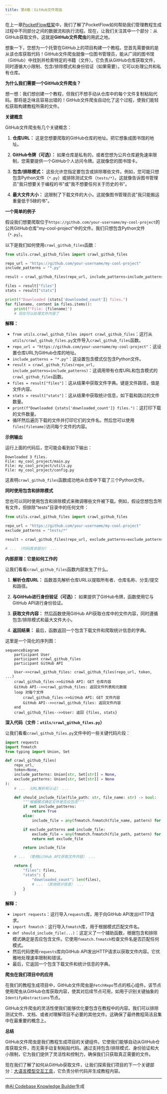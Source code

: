 ```yaml
---
title: 第4章：GitHub文件爬虫
---
```



在上一章[PocketFlow框架](03_pocket_flow.mdx)中，我们了解了PocketFlow如何帮助我们管理教程生成过程中不同部分之间的数据流和执行流程。现在，让我们关注其中一个部分：从GitHub获取文件。这就是**GitHub文件爬虫**的用武之地。

想象一下，您想为一个托管在GitHub上的项目构建一个教程。您首先需要做的是从该仓库获取代码！GitHub文件爬虫就像一位图书管理员，能从广阔的图书馆（GitHub）中找到并检索特定的书籍（文件）。它负责从GitHub仓库获取文件，同时遵循大小限制、包含/排除模式和身份验证（如果需要）。它可以处理公共和私有仓库。

**为什么我们需要一个GitHub文件爬虫？**

想一想：我们想创建一个教程，但我们不想手动从仓库中的每个文件复制粘贴代码。那将是乏味且容易出错的！GitHub文件爬虫自动化了这个过程，使我们能轻松获取构建教程所需的文件。

**关键概念**

GitHub文件爬虫有几个关键概念：

1. **仓库URL：** 这是您想要爬取的GitHub仓库的地址。把它想象成图书馆的地址。

2. **GitHub令牌（可选）：** 如果仓库是私有的，或者您想为公共仓库避免速率限制，您需要提供一个GitHub个人访问令牌。这就像您的图书馆卡。

3. **包含/排除模式：** 这些允许您指定要包含或排除哪些文件。例如，您可能只想包含Python文件（`*.py`）或排除测试文件（`tests/*`）。这就像告诉图书管理员"我只想要关于编程的书"或"我不想要任何关于历史的书"。

4. **最大文件大小：** 这限制了下载文件的大小。这就像图书管理员说"我只能搬运重量低于5磅的书"。

**一个简单的例子**

假设我们想要爬取位于`https://github.com/your-username/my-cool-project`的公共GitHub仓库"my-cool-project"中的文件。我们只想包含Python文件（`*.py`）。

以下是我们如何使用`crawl_github_files`函数：

```python
from utils.crawl_github_files import crawl_github_files

repo_url = "https://github.com/your-username/my-cool-project"
include_patterns = "*.py"

result = crawl_github_files(repo_url, include_patterns=include_patterns)

files = result["files"]
stats = result["stats"]

print(f"Downloaded {stats['downloaded_count']} files.")
for filename, content in files.items():
    print(f"File: {filename}")
    # 现在可以处理文件内容了
```

**解释：**

* `from utils.crawl_github_files import crawl_github_files`：这行从`utils/crawl_github_files.py`文件导入`crawl_github_files`函数。
* `repo_url = "https://github.com/your-username/my-cool-project"`：这设置仓库URL为GitHub仓库的地址。
* `include_patterns = "*.py"`：这设置包含模式仅包含Python文件。
* `result = crawl_github_files(repo_url, include_patterns=include_patterns)`：这调用带有仓库URL和包含模式的`crawl_github_files`函数。
* `files = result["files"]`：这从结果中获取文件字典。键是文件路径，值是文件内容。
* `stats = result["stats"]`：这从结果中获取统计信息，如下载和跳过的文件数量。
* `print(f"Downloaded {stats['downloaded_count']} files.")`：这打印下载的文件数量。
* 循环然后遍历下载的文件并打印它们的文件名。然后您可以使用`files[filename]`访问每个文件的内容。

**示例输出**

运行上面的代码后，您可能会看到如下输出：

```
Downloaded 3 files.
File: my_cool_project/main.py
File: my_cool_project/utils.py
File: my_cool_project/config.py
```

这表明`crawl_github_files`函数成功地从仓库中下载了三个Python文件。

**同时使用包含和排除模式**

您也可以同时使用包含和排除模式来微调哪些文件被下载。例如，假设您想包含所有文件，但排除"tests"目录中的任何文件：

```python
from utils.crawl_github_files import crawl_github_files

repo_url = "https://github.com/your-username/my-cool-project"
exclude_patterns = "tests/*"

result = crawl_github_files(repo_url, exclude_patterns=exclude_patterns)

# ... （代码其余部分） ...
```

**内部原理：它是如何工作的**

让我们看看`crawl_github_files`函数内部发生了什么。

1. **解析仓库URL：** 函数首先解析仓库URL以提取所有者、仓库名称、分支/提交和路径。

2. **与GitHub进行身份验证（可选）：** 如果提供了GitHub令牌，函数使用它与GitHub API进行身份验证。

3. **获取文件内容：** 然后函数使用GitHub API获取仓库中的文件内容，同时遵循包含/排除模式和最大文件大小。

4. **返回结果：** 最后，函数返回一个包含下载文件和爬取统计信息的字典。

这里是一个简化的序列图：

```mermaid
sequenceDiagram
    participant User
    participant crawl_github_files
    participant GitHub API

    User->>crawl_github_files: crawl_github_files(repo_url, token, ...)
    crawl_github_files->>GitHub API: GET 仓库内容
    GitHub API-->>crawl_github_files: 返回文件列表和元数据
    loop 对每个文件
        crawl_github_files->>GitHub API: GET 文件内容
        GitHub API-->>crawl_github_files: 返回文件内容
    end
    crawl_github_files-->>User: 返回 {files, stats}
```

**深入代码（文件：`utils/crawl_github_files.py`）**

让我们看看`crawl_github_files.py`文件中的一些关键代码片段：

```python
import requests
import fnmatch
from typing import Union, Set

def crawl_github_files(
    repo_url,
    token=None,
    include_patterns: Union[str, Set[str]] = None,
    exclude_patterns: Union[str, Set[str]] = None
):
    # ... （URL解析和认证） ...

    def should_include_file(file_path: str, file_name: str) -> bool:
        """根据模式确定文件是否应包含"""
        if not include_patterns:
            return True
        else:
            include_file = any(fnmatch.fnmatch(file_name, pattern) for pattern in include_patterns)

        if exclude_patterns and include_file:
            exclude_file = any(fnmatch.fnmatch(file_path, pattern) for pattern in exclude_patterns)
            return not exclude_file

        return include_file

    # ... （使用GitHub API获取文件内容） ...

    return {
        "files": files,
        "stats": {
            "downloaded_count": len(files),
            # ... （其他统计信息） ...
        }
    }
```

**解释：**

* `import requests`：这行导入`requests`库，用于向GitHub API发出HTTP请求。
* `import fnmatch`：这行导入`fnmatch`库，用于根据模式匹配文件名。
* `def should_include_file(...)`：这定义了一个辅助函数，根据包含和排除模式确定是否应包含文件。它使用`fnmatch.fnmatch`检查文件名是否匹配任何模式。
* 然后代码使用`requests`库向GitHub API发出HTTP请求以获取文件内容。它优雅地处理速率限制和错误。
* 最后，它返回一个包含下载文件和统计信息的字典。

**爬虫在我们项目中的应用**

在我们的教程生成项目中，GitHub文件爬虫是`FetchRepo`节点的核心组件。该节点使用爬虫从GitHub仓库获取内容，使其对后续节点可用，如用于识别关键抽象的`IdentifyAbstractions`节点。

GitHub文件爬虫的灵活性使我们能够优化要包含在教程中的内容。我们可以排除测试文件、文档、或者对理解项目不必要的其他文件。这确保了最终教程简洁且集中在最重要的概念上。

**总结**

GitHub文件爬虫是我们教程生成项目的关键组件。它使我们能够自动从GitHub仓库获取文件，而无需手动复制粘贴代码。通过支持包含/排除模式、身份验证和大小限制，它为我们提供了灵活性和控制力，确保我们只获取真正需要的文件。

现在我们了解了如何从GitHub获取文件，让我们探索我们项目的下一个关键部分：[大语言模型交互工具](05_llm_tools.mdx)，它负责分析代码并生成教程内容。


---

由[AI Codebase Knowledge Builder](https://github.com/The-Pocket/Tutorial-Codebase-Knowledge)生成 